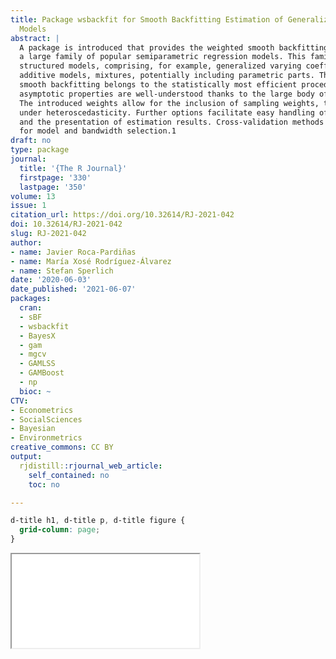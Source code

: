 ```yaml
---
title: Package wsbackfit for Smooth Backfitting Estimation of Generalized Structured
  Models
abstract: |
  A package is introduced that provides the weighted smooth backfitting estimator for
  a large family of popular semiparametric regression models. This family is known as generalized
  structured models, comprising, for example, generalized varying coefficient model, generalized
  additive models, mixtures, potentially including parametric parts. The kernel-based weighted
  smooth backfitting belongs to the statistically most efficient procedures for this model class. Its
  asymptotic properties are well-understood thanks to the large body of literature about this estimator.
  The introduced weights allow for the inclusion of sampling weights, trimming, and efficient estimation
  under heteroscedasticity. Further options facilitate easy handling of aggregated data, prediction,
  and the presentation of estimation results. Cross-validation methods are provided which can be used
  for model and bandwidth selection.1
draft: no
type: package
journal:
  title: '{The R Journal}'
  firstpage: '330'
  lastpage: '350'
volume: 13
issue: 1
citation_url: https://doi.org/10.32614/RJ-2021-042
doi: 10.32614/RJ-2021-042
slug: RJ-2021-042
author:
- name: Javier Roca-Pardiñas
- name: María Xosé Rodríguez-Álvarez
- name: Stefan Sperlich
date: '2020-06-03'
date_published: '2021-06-07'
packages:
  cran:
  - sBF
  - wsbackfit
  - BayesX
  - gam
  - mgcv
  - GAMLSS
  - GAMBoost
  - np
  bioc: ~
CTV:
- Econometrics
- SocialSciences
- Bayesian
- Environmetrics
creative_commons: CC BY
output:
  rjdistill::rjournal_web_article:
    self_contained: no
    toc: no

---
```


```css
d-title h1, d-title p, d-title figure {
  grid-column: page;
}
```

<div class="l-page">
  <object data="RJ-2021-042.pdf" type="application/pdf" style="height:955px;width:100%">
    <iframe src="RJ-2021-042.pdf"></iframe>
  </object>
</div>
